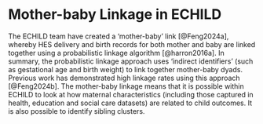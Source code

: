 # Mother-baby Linkage in ECHILD {#sec-mother-baby-linkage}

The ECHILD team have created a 'mother-baby' link [@Feng2024a], whereby HES delivery and birth records for both mother and baby 
are linked together using a probabilistic linkage algorithm [@harron2016a]. In summary, the probabilistic linkage approach uses 
'indirect identifiers' (such as gestational age and birth weight) to link together mother-baby dyads. Previous work has 
demonstrated high linkage rates using this approach [@Feng2024b]. The mother-baby linkage means that it is possible within 
ECHILD to look at how maternal characteristics (including those captured in health, education and social care datasets) are 
related to child outcomes. It is also possible to identify sibling clusters.
